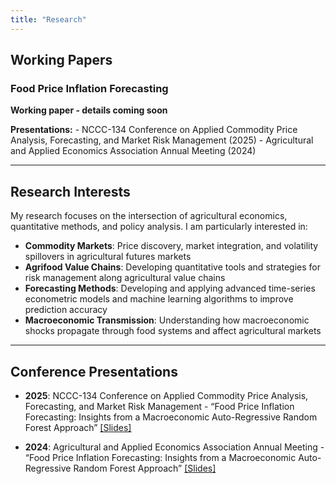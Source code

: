 ```yaml
---
title: "Research"
---
```


## Working Papers

### Food Price Inflation Forecasting
**Working paper - details coming soon**

**Presentations:**
- NCCC-134 Conference on Applied Commodity Price Analysis, Forecasting, and Market Risk Management (2025)
- Agricultural and Applied Economics Association Annual Meeting (2024)

---

## Research Interests

My research focuses on the intersection of agricultural economics, quantitative methods, and policy analysis. I am particularly interested in:

- **Commodity Markets**: Price discovery, market integration, and volatility spillovers in agricultural futures markets
- **Agrifood Value Chains**: Developing quantitative tools and strategies for risk management along agricultural value chains
- **Forecasting Methods**: Developing and applying advanced time-series econometric models and machine learning algorithms to improve prediction accuracy
- **Macroeconomic Transmission**: Understanding how macroeconomic shocks propagate through food systems and affect agricultural markets

---

## Conference Presentations

- **2025**: NCCC-134 Conference on Applied Commodity Price Analysis, Forecasting, and Market Risk Management - "Food Price Inflation Forecasting: Insights from a Macroeconomic Auto-Regressive Random Forest Approach" [[Slides]](presentations/NCCC134_2025_slides.pdf)

- **2024**: Agricultural and Applied Economics Association Annual Meeting - "Food Price Inflation Forecasting: Insights from a Macroeconomic Auto-Regressive Random Forest Approach" [[Slides]](presentations/AAEA_2024_slides.pdf)